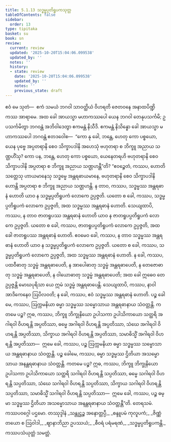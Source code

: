 ```yaml
---
title: 5.1.13 သဒ္ဓမ္မပ္ပတိရူပကသုတ္တ
tableOfContents: false
sidebar:
  order: 13
type: tipitaka
basket: su
book: sn
review:
  current: review
  updated: '2025-10-20T15:04:06.099538'
  updated_by: ''
  notes: ''
  history:
  - state: review
    date: '2025-10-20T15:04:06.099538'
    updated_by: ''
    notes: ''
    previous_state: draft
---
```



<DynamicBreadcrumb />


<ReviewStatus review={frontmatter.review} showDetails={true} />

<HypothesisAnnotation frontmatter={frontmatter} />

<Division number="156" book="sn" e="ch" v="18" p="302">

<Paragraph number="1010" book="sn">
ဧဝံ မေ သုတံ—  ဧကံ သမယံ ဘဂဝါ သာဝတ္ထိယံ ဝိဟရတိ ဇေတဝနေ အနာထပိဏ္ဍိကဿ အာရာမေ. အထ ခေါ အာယသ္မာ မဟာကဿပေါ ယေန ဘဂဝါ တေနုပသင်္ကမိ; ဥပသင်္ကမိတွာ ဘဂဝန္တံ အဘိဝါဒေတွာ ဧကမန္တံ နိသီဒိ. ဧကမန္တံ နိသိန္နော ခေါ အာယသ္မာ မဟာကဿပေါ ဘဂဝန္တံ ဧတဒဝေါစ—  “ကော နု ခေါ, ဘန္တေ, ဟေတု ကော ပစ္စယော, ယေန ပုဗ္ဗေ အပ္ပတရာနိ စေဝ သိက္ခာပဒါနိ အဟေသုံ ဗဟုတရာ စ ဘိက္ခူ အညာယ သဏ္ဌဟိံသု? ကော ပန, ဘန္တေ, ဟေတု ကော ပစ္စယော, ယေနေတရဟိ ဗဟုတရာနိ စေဝ သိက္ခာပဒါနိ အပ္ပတရာ စ ဘိက္ခူ အညာယ သဏ္ဌဟန္တီ”တိ? “ဧဝဉ္စေတံ, ကဿပ, ဟောတိ သတ္တေသု ဟာယမာနေသု သဒ္ဓမ္မေ အန္တရဓာယမာနေ, ဗဟုတရာနိ စေဝ သိက္ခာပဒါနိ ဟောန္တိ အပ္ပတရာ စ ဘိက္ခူ အညာယ သဏ္ဌဟန္တိ. န တာဝ, ကဿပ, သဒ္ဓမ္မဿ အန္တရဓာနံ ဟောတိ ယာဝ န သဒ္ဓမ္မပ္ပတိရူပကံ လောကေ ဥပ္ပဇ္ဇတိ. ယတော စ ခေါ, ကဿပ, သဒ္ဓမ္မပ္ပတိရူပကံ လောကေ ဥပ္ပဇ္ဇတိ, အထ သဒ္ဓမ္မဿ အန္တရဓာနံ ဟောတိ.
</Paragraph>

<Paragraph number="1011" book="sn">
သေယျထာပိ, ကဿပ, န တာဝ ဇာတရူပဿ အန္တရဓာနံ ဟောတိ ယာဝ န ဇာတရူပပ္ပတိရူပကံ လောကေ ဥပ္ပဇ္ဇတိ. ယတော စ ခေါ, ကဿပ, ဇာတရူပပ္ပတိရူပကံ လောကေ ဥပ္ပဇ္ဇတိ, အထ ခေါ ဇာတရူပဿ အန္တရဓာနံ ဟောတိ. ဧဝမေဝ ခေါ, ကဿပ, န တာဝ သဒ္ဓမ္မဿ အန္တရဓာနံ ဟောတိ ယာဝ န သဒ္ဓမ္မပ္ပတိရူပကံ လောကေ ဥပ္ပဇ္ဇတိ. ယတော စ ခေါ, ကဿပ, သဒ္ဓမ္မပ္ပတိရူပကံ လောကေ ဥပ္ပဇ္ဇတိ, အထ သဒ္ဓမ္မဿ အန္တရဓာနံ ဟောတိ.
</Paragraph>

<Paragraph number="1012" book="sn">
န ခေါ, ကဿပ, ပထဝီဓာတု သဒ္ဓမ္မံ အန္တရဓာပေတိ, န အာပေါဓာတု သဒ္ဓမ္မံ အန္တရဓာပေတိ, န တေဇောဓာတု သဒ္ဓမ္မံ အန္တရဓာပေတိ, န ဝါယောဓာတု သဒ္ဓမ္မံ အန္တရဓာပေတိ; အထ ခေါ ဣဓေဝ တေ ဥပ္ပဇ္ဇန္တိ မောဃပုရိသာ ယေ ဣမံ သဒ္ဓမ္မံ အန္တရဓာပေန္တိ. သေယျထာပိ, ကဿပ, နာဝါ အာဒိကေနေဝ ဩပိလဝတိ; န ခေါ, ကဿပ, ဧဝံ သဒ္ဓမ္မဿ အန္တရဓာနံ ဟောတိ.
</Paragraph>

<Paragraph number="1013" book="sn">
ပဉ္စ ခေါမေ, ကဿပ, ဩက္ကမနိယာ ဓမ္မာ သဒ္ဓမ္မဿ သမ္မောသာယ အန္တရဓာနာယ သံဝတ္တန္တိ. ကတမေ ပဉ္စ? ဣဓ, ကဿပ, ဘိက္ခူ ဘိက္ခုနိယော ဥပါသကာ ဥပါသိကာယော သတ္ထရိ အဂါရဝါ ဝိဟရန္တိ အပ္ပတိဿာ, ဓမ္မေ အဂါရဝါ ဝိဟရန္တိ အပ္ပတိဿာ, သံဃေ အဂါရဝါ ဝိဟရန္တိ အပ္ပတိဿာ, သိက္ခာယ အဂါရဝါ ဝိဟရန္တိ အပ္ပတိဿာ, သမာဓိသ္မိံ အဂါရဝါ ဝိဟရန္တိ အပ္ပတိဿာ—  ဣမေ ခေါ, ကဿပ, ပဉ္စ ဩက္ကမနိယာ ဓမ္မာ သဒ္ဓမ္မဿ သမ္မောသာယ အန္တရဓာနာယ သံဝတ္တန္တိ.
</Paragraph>

<Paragraph number="1014" book="sn">
ပဉ္စ ခေါမေ, ကဿပ, ဓမ္မာ သဒ္ဓမ္မဿ ဌိတိယာ အသမ္မောသာယ အနန္တရဓာနာယ သံဝတ္တန္တိ. ကတမေ ပဉ္စ? ဣဓ, ကဿပ, ဘိက္ခူ ဘိက္ခုနိယော ဥပါသကာ ဥပါသိကာယော သတ္ထရိ သဂါရဝါ ဝိဟရန္တိ သပ္ပတိဿာ, ဓမ္မေ သဂါရဝါ ဝိဟရန္တိ သပ္ပတိဿာ, သံဃေ သဂါရဝါ ဝိဟရန္တိ သပ္ပတိဿာ, သိက္ခာယ သဂါရဝါ ဝိဟရန္တိ သပ္ပတိဿာ, သမာဓိသ္မိံ သဂါရဝါ ဝိဟရန္တိ သပ္ပတိဿာ—  ဣမေ ခေါ, ကဿပ, ပဉ္စ ဓမ္မာ သဒ္ဓမ္မဿ ဌိတိယာ အသမ္မောသာယ အနန္တရဓာနာယ သံဝတ္တန္တီ”တိ.

</Paragraph>
</Division>

<Paragraph number="1015" type="center" book="sn">
တေရသမံ.



</Paragraph>

<Paragraph number="1016" type="center" book="sn">
ကဿပဝဂ္ဂေါ ပဌမော.



</Paragraph>

<Paragraph number="1017" type="center" book="sn">
တဿုဒ္ဒါနံ


</Paragraph>

<Paragraph number="1018" type="verses" book="sn">
_သန္တုဋ္ဌဉ္စ အနောတ္တပ္ပီ,_  
_စန္ဒူပမံ ကုလူပကံ;_  
_ဇိဏ္ဏံ တယော စ ဩဝါဒါ,_  
_ဈာနာဘိညာ ဥပဿယံ;_  
_စီဝရံ ပရံမရဏံ,_  
_သဒ္ဓမ္မပ္ပတိရူပကန္တိ._  


</Paragraph>

<Paragraph number="1019" type="center" book="sn">
ကဿပသံယုတ္တံ သမတ္တံ.
</Paragraph>